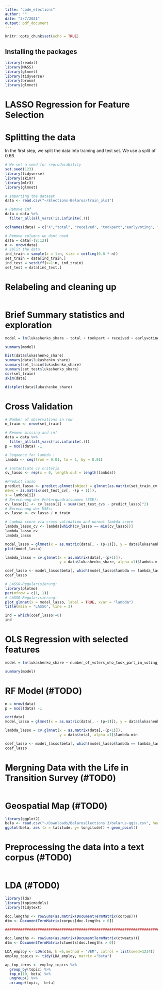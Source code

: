 ```yaml
---
title: "code_elections"
author: ""
date: "3/7/2021"
output: pdf_document
---
```


```r
knitr::opts_chunk$set(echo = TRUE)
```

## Installing the packages 


```r
library(readxl)
library(MASS)
library(glmnet)
library(tidyverse)
library(broom)
library(glmnet)
```


# LASSO Regression for Feature Selection

# Splitting the data 

In the first step, we split the data into training and test set. 
We use a split of 0.66.

```r
# We set a seed for reproducability
set.seed(123)
library(tidyverse)
library(skimr)
library(mlr3)
library(glmnet)

# Importing the dataset
data <- read.csv("~/Elections-Belarus/train_pls1")

# Remove inf
data = data %>% 
  filter_all(all_vars(!is.infinite(.)))

colnames(data) = c("X","total", "received", "tookpart","earlyvoting", "residence", "electday", "dmitriev", "kano", "lukashenko","tik","cher", "dropped","against_all", "held_on", "invalid","commission","spoiled","unused","lat","long","doc","army","educ", "science","profunion","econ","lukashenko_share")

# Remove columns we dont need 
data = data[-(8:12)]
n <- nrow(data)
# Split the data
ind_train = sample(x = 1:n, size = ceiling(0.8 * n))
set_train = data[ind_train,]
ind_test = setdiff(x=1:n, ind_train)
set_test = data[ind_test,] 
```

# Relabeling and cleaning up  

```r

```

# Brief Summary statistics and exploration

```r


model = lm(lukashenko_share ~ total + tookpart + received + earlyvoting + residence + electday + against_all + held_on + invalid + commission + spoiled + unused + profunion + science + army +educ + lat + long, data = data)

summary(model)

hist(data$lukashenko_share)
summary(data$lukashenko_share)
summary(set_train$lukashenko_share)
summary(set_test$lukashenko_share)
cor(set_train)
skim(data)

distplot(data$lukashenko_share)
```


# Cross Validation 

```r
# Number of observations in row
n_train <- nrow(set_train)

# Remove missing and inf
data = data %>% 
  filter_all(all_vars(!is.infinite(.)))
p = ncol(data) -1

# Sequence for lambda :
lambda <- seq(from = 0.01, to = 1, by = 0.01)

# instantiate cv criteria 
cv_lasso <- rep(x = 0, length.out = length(lambda))

#Predict lasso 
predict_lasso <- predict.glmnet(object = glmnet(as.matrix(set_train_cv[, -(p + 1)]), set_train_cv$lukashenko_share, alpha = 1),
newx = as.matrix(set_test_cv[, -(p + 1)]),
s = lambda[i])
# Berechnung der Fehlerquadratsummen (SSE):
cv_lasso[i] <- cv_lasso[i] + sum((set_test_cv$ - predict_lasso)^2)
# Berechnung der MSEs:
cv_lasso <- cv_lasso / n_train
```


```r
# Lambda score via cross validation and normal lambda score
lambda_lasso_cv <- lambda[which(cv_lasso == min(cv_lasso))]
lambda_lasso_cv
lambda_lasso
```



```r
model_lasso = glmnet(x = as.matrix(data[, - (p+1)]), y = data$lukashenko_share, alpha =1)
plot(model_lasso)
```


```r
lambda_lasso = cv.glmnet(x = as.matrix(data[,-(p+1)]),
                         y = data$lukashenko_share, alpha =1)$lambda.min

coef_lasso <- model_lasso$beta[, which(model_lasso$lambda == lambda_lasso)]
coef_lasso

# LASSO-Regularisierung:
library(plotmo)
par(mfrow = c(1, 1))
# LASSO-Regularisierung:
plot_glmnet(x = model_lasso, label = TRUE, xvar = "lambda")
title(main = "LASSO", line = 3)
```

```r
ind = which(coef_lasso!=0)
ind
```

# OLS Regression with selected features

```r
model = lm(lukashenko_share ~ number_of_voters_who_took_part_in_voting_at_the_place_of_residence  + Dmitriev + Lukashenko + Tikhanovskaya +number_of_votes_againts_all_candidates + latitude + longitude, data = data)

summary(model)

```

# RF Model (#TODO)

```r
n = nrow(data)
p = ncol(data) -1

cor(data)
model_lasso = glmnet(x = as.matrix(data[, - (p+1)]), y = data$lukashenko_share, alpha =1)

lambda_lasso = cv.glmnet(x = as.matrix(data[,-(p+1)]),
                         y = data$total, alpha =1)$lambda.min

coef_lasso <- model_lasso$beta[, which(model_lasso$lambda == lambda_lasso)]
coef_lasso
```


# Mergning Data with the Life in Transition Survey (#TOD0)

```r

```


# Geospatial Map  (#TOD0)

```r
library(ggplot2)
bela <- read.csv("~/Downloads/BelarusElections 3/belarus-qgis.csv", header=T)
ggplot(bela, aes (x = latitude, y= longitude)) + geom_point()
```


# Preprocessing the data into a text corpus (#TOD0)


```r

```


# LDA (#TOD0)

```r
library(lda)
library(topicmodels)
library(tidytext)

doc.lengths <- rowSums(as.matrix(DocumentTermMatrix(corpus)))
dtm <- DocumentTermMatrix(corpus[doc.lengths > 0])

#########################################################################################################

doc.lengths <- rowSums(as.matrix(DocumentTermMatrix(ctweets)))
dtm <- DocumentTermMatrix(ctweets[doc.lengths > 0])

LDA_employ <- LDA(dtm, k =5,method = "VEM", cotrol = list(seed=1234))
employ_topics <- tidy(LDA_employ, matrix ="beta")

ap_top_terms <- employ_topics %>%
  group_by(topic) %>%
  top_n(10, beta) %>%
  ungroup() %>%
  arrange(topic, -beta)
```

